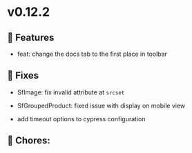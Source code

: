 
<Meta title="Releases/v0.12.x - Latest/v0.12.2 - Latest/Change log" />

# v0.12.2

## 🚀 Features
- feat: change the docs tab to the first place in toolbar


## 🐛 Fixes
- SfImage: fix invalid attribute at `srcset`

- SfGroupedProduct: fixed issue with display on mobile view

- add timeout options to cypress configuration

## 🧹 Chores:

